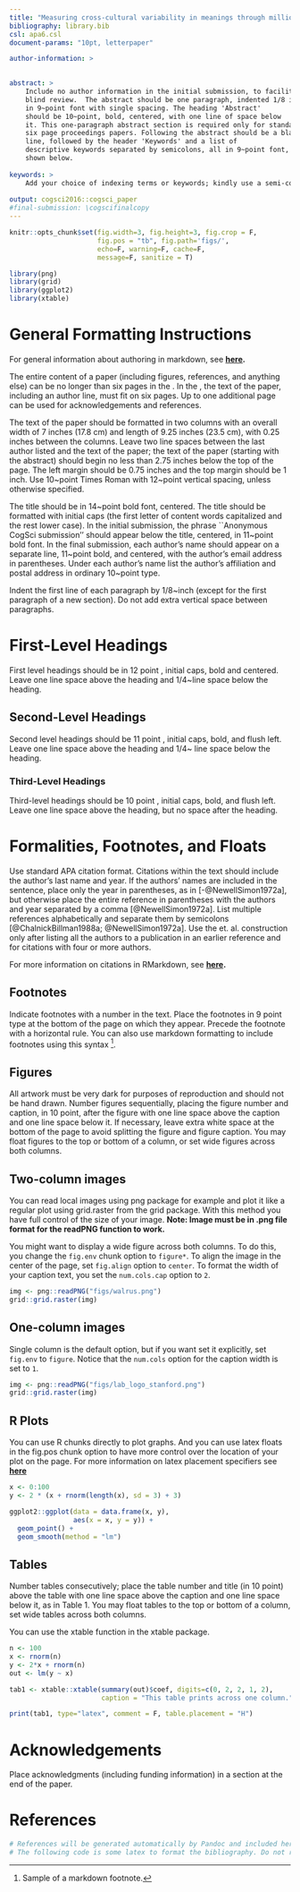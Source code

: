 ```yaml
---
title: "Measuring cross-cultural variability in meanings through millions of sketches"
bibliography: library.bib
csl: apa6.csl
document-params: "10pt, letterpaper"

author-information: > 
   

abstract: >
    Include no author information in the initial submission, to facilitate
    blind review.  The abstract should be one paragraph, indented 1/8 inch on both sides,
    in 9~point font with single spacing. The heading 'Abstract'
    should be 10~point, bold, centered, with one line of space below
    it. This one-paragraph abstract section is required only for standard
    six page proceedings papers. Following the abstract should be a blank
    line, followed by the header 'Keywords' and a list of
    descriptive keywords separated by semicolons, all in 9~point font, as
    shown below.
    
keywords: >
    Add your choice of indexing terms or keywords; kindly use a semi-colon; between each term.
    
output: cogsci2016::cogsci_paper
#final-submission: \cogscifinalcopy
---
```


```r
knitr::opts_chunk$set(fig.width=3, fig.height=3, fig.crop = F, 
                      fig.pos = "tb", fig.path='figs/',
                      echo=F, warning=F, cache=F, 
                      message=F, sanitize = T)
```

```r
library(png)
library(grid)
library(ggplot2)
library(xtable)
```

# General Formatting Instructions 

For general information about authoring in markdown, see **[here](http://rmarkdown.rstudio.com/authoring_basics.html).**

The entire content of a paper (including figures, references, and anything else) can be no longer than six pages in the \textbf{initial submission}. In the \textbf{final submission}, the text of the paper, including an author line, must fit on six pages. Up to one additional page can be used for acknowledgements and references.

The text of the paper should be formatted in two columns with an
overall width of 7 inches (17.8 cm) and length of 9.25 inches (23.5
cm), with 0.25 inches between the columns. Leave two line spaces
between the last author listed and the text of the paper; the text of
the paper (starting with the abstract) should begin no less than 2.75 inches below the top of the
page. The left margin should be 0.75 inches and the top margin should
be 1 inch.  \textbf{The right and bottom margins will depend on
whether you use U.S. letter or A4 paper, so you must be sure to
measure the width of the printed text.} Use 10~point Times Roman
with 12~point vertical spacing, unless otherwise specified.

The title should be in 14~point bold font, centered. The title should
be formatted with initial caps (the first letter of content words
capitalized and the rest lower case). In the initial submission, the
phrase ``Anonymous CogSci submission'' should appear below the title,
centered, in 11~point bold font.  In the final submission, each
author's name should appear on a separate line, 11~point bold, and
centered, with the author's email address in parentheses. Under each
author's name list the author's affiliation and postal address in
ordinary 10~point type.

Indent the first line of each paragraph by 1/8~inch (except for the
first paragraph of a new section). Do not add extra vertical space
between paragraphs.


# First-Level Headings

First level headings should be in 12 point , initial caps, bold and
centered. Leave one line space above the heading and 1/4~line space
below the heading.

## Second-Level Headings

Second level headings should be 11 point , initial caps, bold, and
flush left. Leave one line space above the heading and 1/4~ line
space below the heading.

### Third-Level Headings

Third-level headings should be 10 point , initial caps, bold, and flush
left. Leave one line space above the heading, but no space after the
heading.

# Formalities, Footnotes, and Floats

Use standard APA citation format. Citations within the text should
include the author's last name and year. If the authors' names are
included in the sentence, place only the year in parentheses, as in
[-@NewellSimon1972a], but otherwise place the entire reference in
parentheses with the authors and year separated by a comma
[@NewellSimon1972a]. List multiple references alphabetically and
separate them by semicolons [@ChalnickBillman1988a; @NewellSimon1972a]. 
Use the et. al. construction only after listing all the authors to a
publication in an earlier reference and for citations with four or
more authors.

For more information on citations in RMarkdown, see **[here](http://rmarkdown.rstudio.com/authoring_bibliographies_and_citations.html#citations).**

## Footnotes

Indicate footnotes with a number\footnote{Sample of the first
footnote.} in the text. Place the footnotes in 9 point type at the
bottom of the page on which they appear. Precede the footnote with a
horizontal rule.\footnote{Sample of the second footnote.} You can also use 
markdown formatting to include footnotes using this syntax [^1].

[^1]: Sample of a markdown footnote.

## Figures

All artwork must be very dark for purposes of reproduction and should
not be hand drawn. Number figures sequentially, placing the figure
number and caption, in 10 point, after the figure with one line space
above the caption and one line space below it. If necessary, leave extra white space at
the bottom of the page to avoid splitting the figure and figure
caption. You may float figures to the top or bottom of a column, or
set wide figures across both columns.

## Two-column images

You can read local images using png package for example and plot 
it like a regular plot using grid.raster from the grid package. 
With this method you have full control of the size of your image. **Note: Image must be in .png file format for the readPNG function to work.**

You might want to display a wide figure across both columns. To do this, you change the `fig.env` chunk option to `figure*`. To align the image in the center of the page, set `fig.align` option to `center`. To format the width of your caption text, you set the `num.cols.cap` option to `2`.

```r
img <- png::readPNG("figs/walrus.png")
grid::grid.raster(img)
```

## One-column images

Single column is the default option, but if you want set it explicitly, set `fig.env` to `figure`. Notice that the `num.cols` option for the caption width is set to `1`.

```r
img <- png::readPNG("figs/lab_logo_stanford.png")
grid::grid.raster(img)
```


## R Plots

You can use R chunks directly to plot graphs. And you can use latex floats in the
fig.pos chunk option to have more control over the location of your plot on the page. For more information on latex placement specifiers see **[here](https://en.wikibooks.org/wiki/LaTeX/Floats,_Figures_and_Captions)**

```r
x <- 0:100
y <- 2 * (x + rnorm(length(x), sd = 3) + 3)

ggplot2::ggplot(data = data.frame(x, y), 
                aes(x = x, y = y)) + 
  geom_point() + 
  geom_smooth(method = "lm")
```


## Tables

Number tables consecutively; place the table number and title (in
10 point) above the table with one line space above the caption and
one line space below it, as in Table 1. You may float
tables to the top or bottom of a column, set wide tables across both
columns.

You can use the xtable function in the xtable package.

```r
n <- 100
x <- rnorm(n)
y <- 2*x + rnorm(n)
out <- lm(y ~ x)

tab1 <- xtable::xtable(summary(out)$coef, digits=c(0, 2, 2, 1, 2), 
                       caption = "This table prints across one column.")

print(tab1, type="latex", comment = F, table.placement = "H")
```

# Acknowledgements

Place acknowledgments (including funding information) in a section at
the end of the paper.

# References 

```r
# References will be generated automatically by Pandoc and included here.
# The following code is some latex to format the bibliography. Do not remove it.
```

\setlength{\parindent}{-0.1in} 
\setlength{\leftskip}{0.125in}
\noindent
